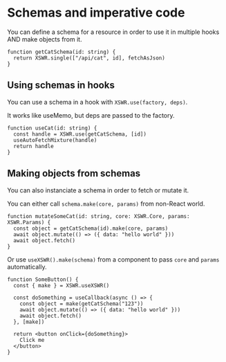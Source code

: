 # Schemas and imperative code

You can define a schema for a resource in order to use it in multiple hooks AND make objects from it.

```tsx
function getCatSchema(id: string) {
  return XSWR.single(["/api/cat", id], fetchAsJson)
}
```

## Using schemas in hooks 

You can use a schema in a hook with `XSWR.use(factory, deps)`. 

It works like useMemo, but deps are passed to the factory.

```tsx
function useCat(id: string) {
  const handle = XSWR.use(getCatSchema, [id])
  useAutoFetchMixture(handle)
  return handle
}
```

## Making objects from schemas

You can also instanciate a schema in order to fetch or mutate it.

You can either call `schema.make(core, params)` from non-React world.

```tsx
function mutateSomeCat(id: string, core: XSWR.Core, params: XSWR.Params) {
  const object = getCatSchema(id).make(core, params)
  await object.mutate(() => ({ data: "hello world" }))
  await object.fetch()
}
```

Or use `useXSWR().make(schema)` from a component to pass `core` and `params` automatically.

```tsx
function SomeButton() {
  const { make } = XSWR.useXSWR()

  const doSomething = useCallback(async () => {
    const object = make(getCatSchema("123"))
    await object.mutate(() => ({ data: "hello world" }))
    await object.fetch()
  }, [make])

  return <button onClick={doSomething}>
    Click me
  </button>
}
```
